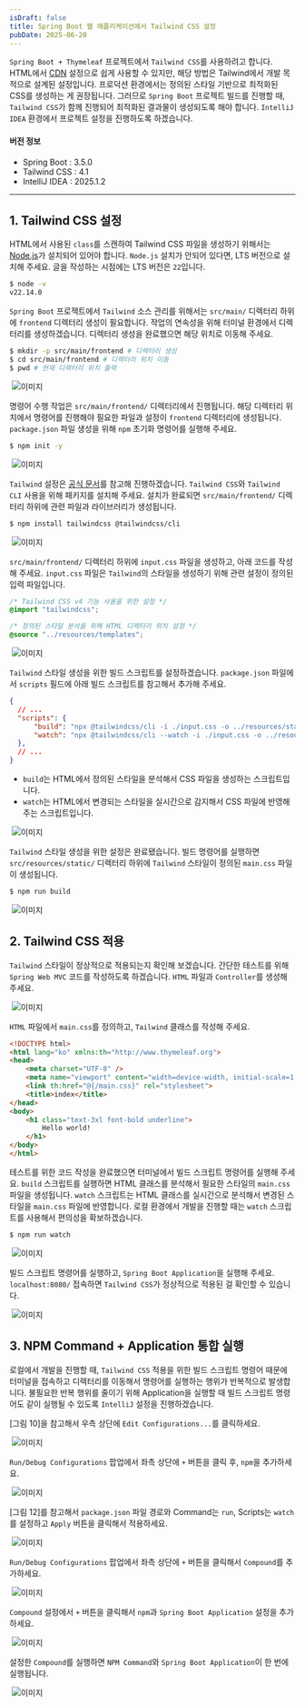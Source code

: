```yaml
---
isDraft: false
title: Spring Boot 웹 애플리케이션에서 Tailwind CSS 설정
pubDate: 2025-06-20
---
```



`Spring Boot + Thymeleaf` 프로젝트에서 `Tailwind CSS`를 사용하려고 합니다.
HTML에서 [CDN](https://tailwindcss.com/docs/installation/play-cdn) 설정으로 쉽게 사용할 수 있지만, 해당 방법은 Tailwind에서 개발 목적으로 설계된 설정입니다.
프로덕션 환경에서는 정의된 스타일 기반으로 최적화된 CSS를 생성하는 게 권장됩니다.
그러므로 `Spring Boot` 프로젝트 빌드를 진행할 때, `Tailwind CSS`가 함께 진행되어 최적화된 결과물이 생성되도록 해야 합니다.
`IntelliJ IDEA` 환경에서 프로젝트 설정을 진행하도록 하겠습니다.

#### 버전 정보
- Spring Boot : 3.5.0
- Tailwind CSS : 4.1
- IntelliJ IDEA : 2025.1.2

---

## 1. Tailwind CSS 설정

HTML에서 사용된 `class`를 스캔하여 Tailwind CSS 파일을 생성하기 위해서는 [Node.js](https://nodejs.org/ko/download)가 설치되어 있어야 합니다.
`Node.js` 설치가 안되어 있다면, LTS 버전으로 설치해 주세요. 글을 작성하는 시점에는 LTS 버전은 `22`입니다.
```bash
$ node -v
v22.14.0
```

`Spring Boot` 프로젝트에서 `Tailwind` 소스 관리를 위해서는 `src/main/` 디렉터리 하위에 `frontend` 디렉터리 생성이 필요합니다.
작업의 연속성을 위해 터미널 환경에서 디렉터리를 생성하겠습니다.
디렉터리 생성을 완료했으면 해당 위치로 이동해 주세요.

```bash
$ mkdir -p src/main/frontend # 디렉터리 생성
$ cd src/main/frontend # 디렉터리 위치 이동
$ pwd # 현재 디렉터리 위치 출력
```

<Img caption="[그림 1] `src/main/frontend` 디렉터리 생성">
  <Image src={img01} alt="이미지" />
</Img>

명령어 수행 작업은 `src/main/frontend/` 디렉터리에서 진행됩니다.
해당 디렉터리 위치에서 명령어를 진행해야 필요한 파일과 설정이 `frontend` 디렉터리에 생성됩니다.
`package.json` 파일 생성을 위해 `npm` 초기화 명령어를 실행해 주세요.

```bash
$ npm init -y
```

<Img caption="[그림 2] `package.json` 파일 생성">
  <Image src={img02} alt="이미지" />
</Img>

`Tailwind` 설정은 [공식 문서](https://tailwindcss.com/docs/installation/tailwind-cli)를 참고해 진행하겠습니다.
`Tailwind CSS`와 `Tailwind CLI` 사용을 위해 패키지를 설치해 주세요.
설치가 완료되면 `src/main/frontend/` 디렉터리 하위에 관련 파일과 라이브러리가 생성됩니다.

```bash
$ npm install tailwindcss @tailwindcss/cli
```

<Img caption="[그림 3] Taillwind 사용을 위한 패키지 설치">
  <Image src={img03} alt="이미지" />
</Img>

`src/main/frontend/` 디렉터리 하위에 `input.css` 파일을 생성하고, 아래 코드를 작성해 주세요.
`input.css` 파일은 `Tailwind`의 스타일을 생성하기 위해 관련 설정이 정의된 입력 파일입니다.

```css title="input.css"
/* Tailwind CSS v4 기능 사용을 위한 설정 */
@import "tailwindcss";

/* 정의된 스타일 분석을 위해 HTML 디렉터리 위치 설정 */
@source "../resources/templates";
```

<Img caption="[그림 4] `input.css` 파일 생성">
  <Image src={img04} alt="이미지" />
</Img>

`Tailwind` 스타일 생성을 위한 빌드 스크립트를 설정하겠습니다.
`package.json` 파일에서 `scripts` 필드에 아래 빌드 스크립트를 참고해서 추가해 주세요.

```json title="package.json"
{
  // ...
  "scripts": {
      "build": "npx @tailwindcss/cli -i ./input.css -o ../resources/static/css/main.css --minify",
      "watch": "npx @tailwindcss/cli --watch -i ./input.css -o ../resources/static/css/main.css --minify"
  },
  // ...
}
```

- `build`는 HTML에서 정의된 스타일을 분석해서 CSS 파일을 생성하는 스크립트입니다.
- `watch`는 HTML에서 변경되는 스타일을 실시간으로 감지해서 CSS 파일에 반영해주는 스크립트입니다.

<Img caption="[그림 5] `package.json` 파일에 빌드 스크립트 추가">
  <Image src={img05} alt="이미지" />
</Img>

`Tailwind` 스타일 생성을 위한 설정은 완료됐습니다.
빌드 명령어를 실행하면 `src/resources/static/` 디렉터리 하위에 `Tailwind` 스타일이 정의된 `main.css` 파일이 생성됩니다.

```bash
$ npm run build
```

<Img caption="[그림 6] Tailwind CSS 파일 생성">
  <Image src={img06} alt="이미지" />
</Img>

## 2. Tailwind CSS 적용

`Tailwind` 스타일이 정상적으로 적용되는지 확인해 보겠습니다.
간단한 테스트를 위해 `Spring Web MVC` 코드를 작성하도록 하겠습니다.
`HTML` 파일과 `Controller`를 생성해 주세요.

<Img caption="[그림 7] `Spring Web MVC` 코드 생성">
  <Image src={img07} alt="이미지" />
</Img>

`HTML` 파일에서 `main.css`를 정의하고, `Tailwind` 클래스를 작성해 주세요.

```html title="index.html"
<!DOCTYPE html>
<html lang="ko" xmlns:th="http://www.thymeleaf.org">
<head>
    <meta charset="UTF-8" />
    <meta name="viewport" content="width=device-width, initial-scale=1.0" />
    <link th:href="@{/main.css}" rel="stylesheet">
    <title>index</title>
</head>
<body>
    <h1 class="text-3xl font-bold underline">
        Hello world!
    </h1>
</body>
</html>
```

테스트를 위한 코드 작성을 완료했으면 터미널에서 빌드 스크립트 명령어를 실행해 주세요.
`build` 스크립트를 실행하면 HTML 클래스를 분석해서 필요한 스타일의 `main.css` 파일을 생성됩니다.
`watch` 스크립트는 HTML 클래스를 실시간으로 분석해서 변경된 스타일을 `main.css` 파일에 반영합니다.
로컬 환경에서 개발을 진행할 때는 `watch` 스크립트를 사용해서 편의성을 확보하겠습니다.

```bash
$ npm run watch
```

<Img caption="[그림 8] `Tailwind CSS` 코드 작성">
  <Image src={img08} alt="이미지" />
</Img>

빌드 스크립트 명령어를 실행하고, `Spring Boot Application`을 실행해 주세요.
`localhost:8080/` 접속하면 `Tailwind CSS`가 정상적으로 적용된 걸 확인할 수 있습니다.

<Img caption="[그림 9] `Tailwind CSS` 적용 완료">
  <Image src={img09} alt="이미지" />
</Img>

## 3. NPM Command + Application 통합 실행

로컬에서 개발을 진행할 때, `Tailwind CSS` 적용을 위한 빌드 스크립트 명령어 때문에 터미널을 접속하고
디렉터리를 이동해서 명령어를 실행하는 행위가 반복적으로 발생합니다.
불필요한 반복 행위를 줄이기 위해 Application을 실행할 때 빌드 스크립트 명령어도 같이 실행될 수 있도록 `IntelliJ` 설정을 진행하겠습니다.

[그림 10]을 참고해서 우측 상단에 `Edit Configurations...`를 클릭하세요.

<Img caption="[그림 10] `Edit Configurations...` 클릭">
  <Image src={img10} alt="이미지" />
</Img>

`Run/Debug Configurations` 팝업에서 좌측 상단에 `+` 버튼을 클릭 후, `npm`을 추가하세요.

<Img caption="[그림 11] `npm` 추가">
  <Image src={img11} alt="이미지" />
</Img>

[그림 12]를 참고해서 `package.json` 파일 경로와 Command는 `run`, Scripts는 `watch`를 설정하고 `Apply` 버튼을 클릭해서 적용하세요.

<Img caption="[그림 12] package.json, Command, Scripts 설정">
  <Image src={img12} alt="이미지" />
</Img>

`Run/Debug Configurations` 팝업에서 좌측 상단에 `+` 버튼을 클릭해서 `Compound`를 추가하세요.

<Img caption="[그림 13] `Compound` 추가">
  <Image src={img13} alt="이미지" />
</Img>

`Compound` 설정에서 `+` 버튼을 클릭해서 `npm`과 `Spring Boot Application` 설정을 추가하세요.

<Img caption="[그림 14] `Compound`에서 `npm`, `Spring Boot` 설정 추가">
  <Image src={img14} alt="이미지" />
</Img>

설정한 `Compound`를 실행하면 `NPM Command`와 `Spring Boot Application`이 한 번에 실행됩니다.

<Img caption="[그림 15] `NPM Command` + `Spring Boot Application` 통합 실행">
  <Image src={img15} alt="이미지" />
</Img>